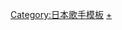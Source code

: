 {{Navbox
|name=NMB48
|state = {{{State|collapsed}}}
|title=[[NMB48|<span style="color:#FFFFFF">NMB48</span>]]
|titlestyle=background:#864711; color:#F5F5F5; 
|listclass= hlist
|groupstyle=background:#864711; color:#FFFFFF
|group1=現任成員
|list1={{Navbox subgroup
|group1 = Team N
|group1style=background:#f0c018; color:white;
|list1 = * 石田優美
* 泉綾乃
* 岡本怜奈
* [[加藤夕夏]]
* {{link-ja|小嶋花梨}}<small>（NMB48總隊長）</small>
* 貞野遙香<small>（隊長）</small>
* [[澀谷凪咲]]
* 新澤菜央
* 中川美音
* 平山真衣<small>（副隊長）</small>
* 南羽諒
* 山本望叶
* 和田海佑
|group2 = Team M
|group2style=background:#d04088; color:white;
|list2 = * 安部若菜<small>（副隊長）</small>
* 鵜野瑞希
* {{lj|川上千尋 (NMB48)|川上千尋 (NMB48)|川上千尋}}
* 鹽月希依音
* [[上西怜]]
* 出口結菜
* 中野美來
* 原加戀<small>（隊長）</small>
* 堀詩音
* 本鄉柚巴
* 前田令子
* 真鍋杏樹
* 水田詩織
|group3 = Team BII研究生
|group3style=background:#169ece; color:white;
|list3 = * （7期）淺尾桃香
* 折坂心春
* 瓶野神音
* 黑田楓和
* 佐月愛果
* 隅野和奏
* 早川夢菜
* 芳野心咲
* （7.5期）李始燕
* （8期）池帆乃香
* 黑島咲花
* 坂下真心
* 坂田心咲
* 坂本理紗
* 櫻田彩葉
* 高橋紗惠
* 龍本彌生
* 田中雪乃
* 福野杏實
* 松本海日菜
* 山本光
}}
|group2=過往成員
|list2={{Navbox subgroup
|group1 = Team N
|group1style=background:#f0c018; color:white;
|list1 = * 森彩華
* 松田栞
* [[篠原栞那]]
* [[横山由依]]<small>（解除兼任）</small>
* [[福本愛菜]]
* [[小笠原茉由]]<small>（移籍AKB48）</small>
* [[與儀凱拉]]
* [[山内翼]]
* [[山岸奈津美]]
* [[河野早紀]]
* [[柏木由紀]]<small>（解除兼任）</small>
* [[村重杏奈]]<small>（解除兼任）</small>
* [[室加奈子]]
* [[三秋里步|小谷里步]]
* [[西村愛華]]
* [[岸野里香]]
* [[上西惠]]
* [[薮下柊]]
* [[須藤凛凛花]]
* [[松村芽久未]]
* [[溝川實來]]
* [[市川美織]]
* [[山本彩]]
* [[日下木之實]]
* [[林萌萌香]]
* [[三田麻央]]
* [[磯佳奈江]]
* [[大段舞依]]
* [[武井紗良]]
* [[太田夢莉]]
* [[大田莉央奈]]
* [[小林莉奈]]
* [[森田彩花]]
* [[吉田朱里]]
* [[村瀨紗英]]
|group2 = Team M
|group2style=background:#d04088; color:white;
|list2 = * 小鷹狩佑香
* 藤田留奈
* [[太田里織菜|太田-{里}-織菜]]
* [[肥川彩愛]]
* 山本瞳
* 小柳有沙
* [[島田玲奈]]
* [[村上文香]]
* [[三浦亞莉沙]]
* [[山田菜菜]]
* [[高野祐衣]]
* [[近藤里奈]]
* [[上枝惠美加]]
* [[木下百花]]
* [[中野麗來]]
* [[安藤愛璃菜]]
* [[岩田桃夏]]
* [[川上禮奈]]
* [[久代梨奈]]
* [[古賀成美]]
* [[山尾梨奈]]
* 佐藤亞海
* [[明石奈津子]]
* [[堀之内百香]]
* 溝渕麻莉亞
* 井尻晏菜
* [[梅山戀和]]
* 山崎亞美瑠
|group3 = Team BII
|group3style=background:#169ece; color:white;
|list3 = * [[梅原真子]]
* [[赤澤萌乃]]
* [[小林莉加子]]
* [[高柳明音]]<small>（解除兼任）</small>
* [[照井穗乃佳]]
* [[門脇佳奈子]]
* [[梅田彩佳]]
* [[渡邊美優紀]]
* [[植田碧麗]]
* [[木下春奈]]
* [[松岡知穗]]
* [[黑川葉月]]
* [[山口夕輝]]
* [[藤江麗奈]]
* [[矢倉楓子]]
* [[沖田彩華]]
* [[植村梓]]
* [[城惠理子]]
* [[内木志]]
* [[山田壽壽]]
|group4 = 成員
|group4style = background:#9474d4;color:#fff;
|list4 = * 東由樹（前Team BII）
* 坂本夏海（前Team N）
* 山本彩加（前Team BII）
* 橫野堇（前Team BII）
* 小川結夏（前Team BII）
* 北村真菜（前Team M）
* 清水里香（前Team N）
* 三宅由里亞（前Team BII）
* [[白間美瑠]]（前Team M）
* 石塚朱莉（前Team M）
* 南波陽向（前Team N）
* 河野奈奈帆（前Team N）
* 菖蒲真凜（前Team N）
* 安田桃寧（前Team M）
}}
|group3= CD作品
|list3={{Navbox|child
 |group1= 單曲
 |list1= * 1. [[絕滅黑髮少女]]
* 2. [[Oh My God!]]
* 3. [[純情U-19]]
* 4. [[海岸邊最可愛的女孩！]]
* 5. [[Virginity]]
* 6. [[北川謙二 (單曲)|北川謙二]]
* 7. [[我們的發現]]
* 8. [[大蔥鴨們]]
* 9. [[高山上的蘋果]]
* 10. [[真不像我]]
* 11. [[Don't look back!]]
* 12. [[榴槤少年]]
* 13. [[Must be now]]
* 14. [[輕咬少女]]
* 15. [[我不在]]
* 16. [[除我之外的人]]
* 17. [[呵呵人類]]
* 18. [[欲望者]]
* 19. [[即使是我也會哭泣的啊]]
* 20. [[在壁龕上端坐的女生]]
* 21. [[回母校吧！]]
* 22. [[初戀至上主義]]
* 23.[[因為因為因為]]
* 24.[[恋爱之类的No Thank You!]]
* 25.[[垂柳 (單曲)|垂柳]]
* 26.{{link-ja|在恋與愛之間|恋と愛のその間には}}
 |group2= 專輯
 |list2= * 1. [[尖端顶点之上！]]
* 2. [[世界的中心是大阪 ～難波自治區～]]
* 3. [[难波爱～现在、想到的事情～]]
 |group3= 数位音乐下载
 |list3=1. [[伊维萨女孩]]
 |group4= 參與作品
 |list4={{Navbox|child
 |list1 = * （姊妹團體組合單曲唱片[[B面曲|C/W]]）：29. [[永遠的壓力#HA!|HA!]]
* 34. [[倘若在梧桐樹的路上對你說「我夢見了你的微笑」之後我們的關係會有什麼樣的變化呢﹑我兀自持續想了好多天最後有點難為情地得到了一個結論#遇見你之後我變了|遇見你之後我變了]]
* 39.[[Green Flash (AKB48單曲)#龐克搖滾|龐克搖滾]]
*  43.[[你就是旋律|緊抓不放的青春]]
* 47. [[Shoot Sign|午夜的逞强]]
* 51. [[Ja-Ba-Ja|犯蠢]]
 |list2= * （部分成員參與的姊妹組合單曲）21. [[Everyday、髮箍]]
* 22. [[飛翔入手]]
* 23. [[風正在吹]]
* 24. [[崇尚麻里子]]
* 25. [[GIVE ME FIVE!]]
* 26. [[仲夏的Sounds good!]]
* 27. [[格子花紋]]
* 28. [[UZA]]
* 29. [[永遠的壓力]]
* 30. [[So long!]]
* 31. [[再見自由式]]
* 32. [[戀愛的幸運餅乾]]
* 33. [[真心電流]]
* 34. [[倘若在梧桐樹的路上對你說「我夢見了你的微笑」之後我們的關係會有什麼樣的變化呢、我兀自持續想了好多天最後有點難為情地得到了一個結論|倘若在梧桐樹什麼的]]
* 35. [[勇往直前 (AKB48單曲)|勇往直前]]
* 36. [[拉布拉多獵犬 (AKB48單曲)|拉布拉多獵犬]]
* 37. [[心之告示牌]]
* 38. [[希望無限]]
* 39.[[Green Flash (AKB48單曲)|Green Flash]]
* 40.[[我們不戰鬥]]
* 41.[[Halloween Night]]
* 42. [[紅唇Be My Baby]]
*  43.[[你就是旋律]]
*  44.[[不需要翅膀]] 
* 45. [[LOVE TRIP/分享幸福]]
* 46. [[High Tension]]
* 48. [[空有願望]]
* 49. [[＃就是喜歡你|#就是喜歡你]]
* 50. [[11月的脚链]]
* 51. [[Ja-Ba-Ja]]
* 52. [[Teacher Teacher]]
* 53. [[感傷列車]]
* 54. [[NO WAY MAN]]
 |list3= * （部分成員參與的姊妹組合專輯）3. [[就是在這裡]]
* 4. [[1830m]]
* 5. [[未來軌跡]]
* 6. [[這裡是羅德斯島、在這裡跳吧！]]
* 7.[[0與1之間]]
* 8. [[點時成菁]]}}
 }}
|group4 = CD選拔活動 
|list4 = {{Navbox subgroup
|group1 = AKB48选拔总选举
|list1 = * [[AKB48第22張單曲選拔總選舉|第3回]]
* [[AKB48第27張單曲選拔總選舉|第4回]]
* [[AKB48第32張單曲選拔總選舉|第5回]]
* [[AKB48第37張單曲選拔總選舉|第6回]]
* [[AKB48第41張單曲選拔總選舉|第7回]]
* [[AKB48第45張單曲選拔總選舉|第8回]]
* [[AKB48第49張單曲選拔總選舉|第9回]]
* [[AKB48第53張單曲世界選拔總選舉|第10回]]
|group2 = AKB48猜拳大会
|list2 = * [[AKB48第24張單曲選拔猜拳大會|第2回]]
* [[AKB48第29張單曲選拔猜拳大會|第3回]]
* [[AKB48第34張單曲選拔猜拳大會|第4回]]
* [[AKB48家族 猜拳大會2014|第5屆]]
* [[AKB48家族 猜拳大會2015|第6屆]]
* [[AKB48家族 猜拳大會2016|第7屆]]
* [[AKB48家族 猜拳大會2017|第8屆]]
* {{Link-ja|AKB48家族 猜拳大會2018|AKB48グループ 第2回ユニットじゃんけん大会〜空気を読むな、心を読め!〜|第9屆}}
}}
|group5 = 相關作品<br />（○為播放中）
|list5= {{Navbox|child
 |group1= 電視節目
 |list1= * [[明星尋找太郎]]
* ○ [[早安朝日]]
* {{Link-ja|烤！香腸|やかせて!ソーセージ}}（[[真夜中爆料]]）
* ○ [[週六不行喲！]]
* [[docking48]]
* [[原來如此！高校]]
* ○ [[AKB和××！]]
* [[難波撫子]]
* [[The獵人]]
*  [[腦力運動員]]
*  [[熱血!人情派喜劇Shakariki駐在先生|Shakariki駐在先生]]
*  {{Link-ja|流行•夢露！|流行りん・モンロー!}}
*  [[Aruaru YY電視]]
*  [[NMB48 藝人！|NMB48 藝人!!2]]
* ○ [[Black Million]]
* ○ [[NMB和學習君]]
* ○ [[湯婆 (資訊節目)|湯婆]]（{{Lang|ja|ユタンポ}}）
*  [[NMB48 藝人！|NMB48 藝人!!!3]]
 |group2= 廣播節目
 |list2= * ○ NMB48のTEPPENラジオ
* ○ [[NMB48学園]]
* ○ [[集合!MUSIC COASTER]]
* ○ 吉本祇園花月Presents GION廣播
* ○ じゃんぐるレディOh!
* ○ NMB48りかとあやかのガールズ☆ト〜ク
* ○ ゆいぽんとさえぴぃのおやすみNMB48
* ○ NMB48りぃちゃんのがんばり〜な〜!!
 |group3= 電影作品
 |list3= * MG-2416
*  藝人!THE MOVIE 
* {{Link-ja|道頓堀啊，讓我哭泣吧! DOCUMENTARY of NMB48|道頓堀よ、泣かせてくれ! DOCUMENTARY of NMB48}}
 |group4= 遊戲
 |list4=[[AKB48家族终于推出官方音乐游戏了。]]
}}
|group6= 衍生組合<br>（○為活動中）
|list6= {{Navbox|child
<!-- |group1=自前組合
 |list1= -->
 |group2=参加組合
 |list2= [[NO NAME (偶像組合)|NO NAME]]
 }}
|group7=相關條目
|list7 = {{Navbox subgroup
|group1 = 姐妹團體
|list1 = * [[AKB48]]
* [[SKE48]]
* [[SDN48]]
* [[HKT48]]
* [[NGT48]]
* [[STU48]]
* [[JKT48]]
* [[SNH48]]<small>（重新審核狀態）</small>
* [[BNK48]]
* [[AKB48 Team TP]]
* [[MNL48]]
* [[AKB48 Team SH]]
* [[SGO48]]
* ''[[MUM48]]''
|group2= 人物、企業
|list2 = * [[秋元康]]
* [[NMB48劇場]]
* [[吉本興業]]
* [[京樂吉本控股]]
* [[Showtitle]]
* [[laugh out loud! records]]
* [[「為了誰」計劃]]
* [[金子剛]]<small>（NMB48劇場經理）</small>
* [[向井地美音]]（AKB48集團总监督）
* [[茅野忍]]<small>（AKB48集團服裝部總負責人）</small>
* [[乃木坂46]]
|group3= 一覽
|list3= * [[AKB48集團相關歌曲列表|樂曲一覽]]
* [[模板:AKB48集團劇場公演|劇場公演]]
}}
}}<noinclude>
{{DEFAULTSORT:NMB48}}
[[Category:日本歌手模板]]
[[Category:NMB48|+]]
</noinclude>